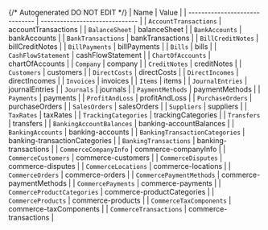 {/* Autogenerated DO NOT EDIT  */}
| Name                           | Value                          |
| ------------------------------ | ------------------------------ |
| `AccountTransactions`          | accountTransactions            |
| `BalanceSheet`                 | balanceSheet                   |
| `BankAccounts`                 | bankAccounts                   |
| `BankTransactions`             | bankTransactions               |
| `BillCreditNotes`              | billCreditNotes                |
| `BillPayments`                 | billPayments                   |
| `Bills`                        | bills                          |
| `CashFlowStatement`            | cashFlowStatement              |
| `ChartOfAccounts`              | chartOfAccounts                |
| `Company`                      | company                        |
| `CreditNotes`                  | creditNotes                    |
| `Customers`                    | customers                      |
| `DirectCosts`                  | directCosts                    |
| `DirectIncomes`                | directIncomes                  |
| `Invoices`                     | invoices                       |
| `Items`                        | items                          |
| `JournalEntries`               | journalEntries                 |
| `Journals`                     | journals                       |
| `PaymentMethods`               | paymentMethods                 |
| `Payments`                     | payments                       |
| `ProfitAndLoss`                | profitAndLoss                  |
| `PurchaseOrders`               | purchaseOrders                 |
| `SalesOrders`                  | salesOrders                    |
| `Suppliers`                    | suppliers                      |
| `TaxRates`                     | taxRates                       |
| `TrackingCategories`           | trackingCategories             |
| `Transfers`                    | transfers                      |
| `BankingAccountBalances`       | banking-accountBalances        |
| `BankingAccounts`              | banking-accounts               |
| `BankingTransactionCategories` | banking-transactionCategories  |
| `BankingTransactions`          | banking-transactions           |
| `CommerceCompanyInfo`          | commerce-companyInfo           |
| `CommerceCustomers`            | commerce-customers             |
| `CommerceDisputes`             | commerce-disputes              |
| `CommerceLocations`            | commerce-locations             |
| `CommerceOrders`               | commerce-orders                |
| `CommercePaymentMethods`       | commerce-paymentMethods        |
| `CommercePayments`             | commerce-payments              |
| `CommerceProductCategories`    | commerce-productCategories     |
| `CommerceProducts`             | commerce-products              |
| `CommerceTaxComponents`        | commerce-taxComponents         |
| `CommerceTransactions`         | commerce-transactions          |